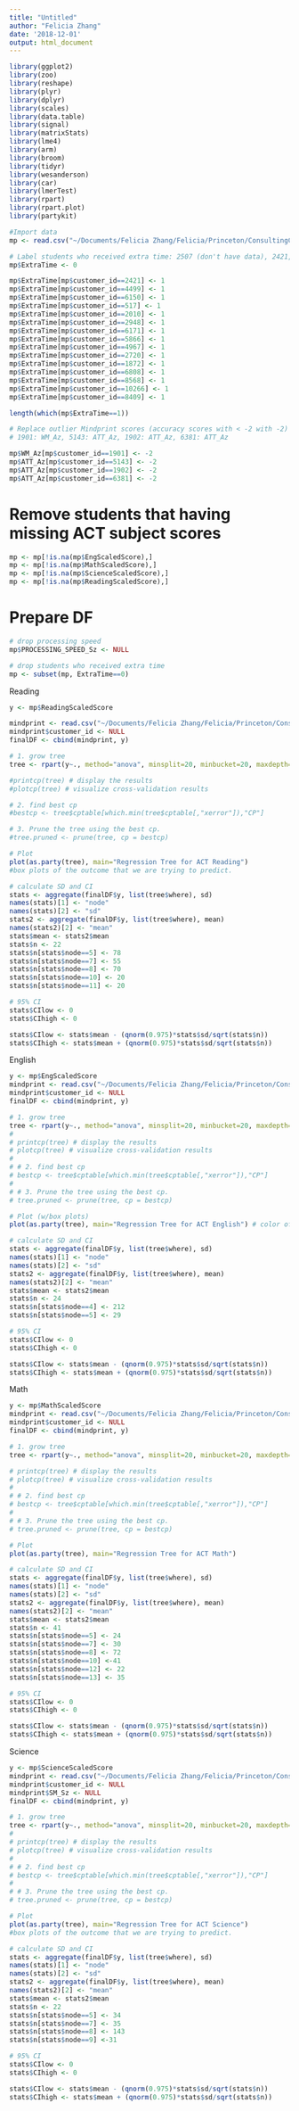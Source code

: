 ```yaml
---
title: "Untitled"
author: "Felicia Zhang"
date: '2018-12-01'
output: html_document
---
```


```r
library(ggplot2) 
library(zoo)
library(reshape)
library(plyr)
library(dplyr)
library(scales) 
library(data.table)
library(signal)
library(matrixStats)
library(lme4)
library(arm)
library(broom)
library(tidyr)
library(wesanderson)
library(car)
library(lmerTest)
library(rpart)
library(rpart.plot)
library(partykit)

#Import data
mp <- read.csv("~/Documents/Felicia Zhang/Felicia/Princeton/ConsultingClub/Mindprint/Mindprint_ScaledScores_YesCombo_112418.csv")
```


```r
# Label students who received extra time: 2507 (don't have data), 2421, 4499, 6150, 517, 2010, 2948, 6171, 5866, 4967, 2720, 1872, 6808
mp$ExtraTime <- 0

mp$ExtraTime[mp$customer_id==2421] <- 1
mp$ExtraTime[mp$customer_id==4499] <- 1
mp$ExtraTime[mp$customer_id==6150] <- 1
mp$ExtraTime[mp$customer_id==517] <- 1
mp$ExtraTime[mp$customer_id==2010] <- 1
mp$ExtraTime[mp$customer_id==2948] <- 1
mp$ExtraTime[mp$customer_id==6171] <- 1
mp$ExtraTime[mp$customer_id==5866] <- 1
mp$ExtraTime[mp$customer_id==4967] <- 1
mp$ExtraTime[mp$customer_id==2720] <- 1
mp$ExtraTime[mp$customer_id==1872] <- 1
mp$ExtraTime[mp$customer_id==6808] <- 1
mp$ExtraTime[mp$customer_id==8568] <- 1
mp$ExtraTime[mp$customer_id==10266] <- 1
mp$ExtraTime[mp$customer_id==8409] <- 1

length(which(mp$ExtraTime==1))
```

```r
# Replace outlier Mindprint scores (accuracy scores with < -2 with -2)
# 1901: WM_Az, 5143: ATT_Az, 1902: ATT_Az, 6381: ATT_Az

mp$WM_Az[mp$customer_id==1901] <- -2
mp$ATT_Az[mp$customer_id==5143] <- -2
mp$ATT_Az[mp$customer_id==1902] <- -2
mp$ATT_Az[mp$customer_id==6381] <- -2
```

# Remove students that having missing ACT subject scores
```r
mp <- mp[!is.na(mp$EngScaledScore),]
mp <- mp[!is.na(mp$MathScaledScore),]
mp <- mp[!is.na(mp$ScienceScaledScore),]
mp <- mp[!is.na(mp$ReadingScaledScore),]
```

# Prepare DF
```r
# drop processing speed
mp$PROCESSING_SPEED_Sz <- NULL

# drop students who received extra time
mp <- subset(mp, ExtraTime==0)
```

Reading
```r
y <- mp$ReadingScaledScore

mindprint <- read.csv("~/Documents/Felicia Zhang/Felicia/Princeton/ConsultingClub/Mindprint/Mindprintscores.csv")
mindprint$customer_id <- NULL
finalDF <- cbind(mindprint, y)

# 1. grow tree 
tree <- rpart(y~., method="anova", minsplit=20, minbucket=20, maxdepth=1, data=finalDF)

#printcp(tree) # display the results 
#plotcp(tree) # visualize cross-validation results 

# 2. find best cp
#bestcp <- tree$cptable[which.min(tree$cptable[,"xerror"]),"CP"]

# 3. Prune the tree using the best cp.
#tree.pruned <- prune(tree, cp = bestcp)

# Plot
plot(as.party(tree), main="Regression Tree for ACT Reading")
#box plots of the outcome that we are trying to predict.

# calculate SD and CI
stats <- aggregate(finalDF$y, list(tree$where), sd)
names(stats)[1] <- "node"
names(stats)[2] <- "sd"
stats2 <- aggregate(finalDF$y, list(tree$where), mean)
names(stats2)[2] <- "mean"
stats$mean <- stats2$mean
stats$n <- 22
stats$n[stats$node==5] <- 78
stats$n[stats$node==7] <- 55
stats$n[stats$node==8] <- 70
stats$n[stats$node==10] <- 20
stats$n[stats$node==11] <- 20

# 95% CI
stats$CIlow <- 0 
stats$CIhigh <- 0

stats$CIlow <- stats$mean - (qnorm(0.975)*stats$sd/sqrt(stats$n))
stats$CIhigh <- stats$mean + (qnorm(0.975)*stats$sd/sqrt(stats$n))
```

English
```r
y <- mp$EngScaledScore
mindprint <- read.csv("~/Documents/Felicia Zhang/Felicia/Princeton/ConsultingClub/Mindprint/Mindprintscores.csv")
mindprint$customer_id <- NULL
finalDF <- cbind(mindprint, y)

# 1. grow tree 
tree <- rpart(y~., method="anova", minsplit=20, minbucket=20, maxdepth=2, data=finalDF)
# 
# printcp(tree) # display the results 
# plotcp(tree) # visualize cross-validation results 
# 
# # 2. find best cp
# bestcp <- tree$cptable[which.min(tree$cptable[,"xerror"]),"CP"]
# 
# # 3. Prune the tree using the best cp.
# tree.pruned <- prune(tree, cp = bestcp)

# Plot (w/box plots)
plot(as.party(tree), main="Regression Tree for ACT English") # color of the boxes)

# calculate SD and CI
stats <- aggregate(finalDF$y, list(tree$where), sd)
names(stats)[1] <- "node"
names(stats)[2] <- "sd"
stats2 <- aggregate(finalDF$y, list(tree$where), mean)
names(stats2)[2] <- "mean"
stats$mean <- stats2$mean
stats$n <- 24
stats$n[stats$node==4] <- 212
stats$n[stats$node==5] <- 29

# 95% CI
stats$CIlow <- 0 
stats$CIhigh <- 0

stats$CIlow <- stats$mean - (qnorm(0.975)*stats$sd/sqrt(stats$n))
stats$CIhigh <- stats$mean + (qnorm(0.975)*stats$sd/sqrt(stats$n))
```

Math
```r
y <- mp$MathScaledScore
mindprint <- read.csv("~/Documents/Felicia Zhang/Felicia/Princeton/ConsultingClub/Mindprint/Mindprintscores.csv")
mindprint$customer_id <- NULL
finalDF <- cbind(mindprint, y)

# 1. grow tree 
tree <- rpart(y~., method="anova", minsplit=20, minbucket=20, maxdepth=3, data=finalDF)

# printcp(tree) # display the results 
# plotcp(tree) # visualize cross-validation results 
# 
# # 2. find best cp
# bestcp <- tree$cptable[which.min(tree$cptable[,"xerror"]),"CP"]
# 
# # 3. Prune the tree using the best cp.
# tree.pruned <- prune(tree, cp = bestcp)

# Plot
plot(as.party(tree), main="Regression Tree for ACT Math")

# calculate SD and CI
stats <- aggregate(finalDF$y, list(tree$where), sd)
names(stats)[1] <- "node"
names(stats)[2] <- "sd"
stats2 <- aggregate(finalDF$y, list(tree$where), mean)
names(stats2)[2] <- "mean"
stats$mean <- stats2$mean
stats$n <- 41
stats$n[stats$node==5] <- 24
stats$n[stats$node==7] <- 30
stats$n[stats$node==8] <- 72
stats$n[stats$node==10] <-41
stats$n[stats$node==12] <- 22
stats$n[stats$node==13] <- 35

# 95% CI
stats$CIlow <- 0 
stats$CIhigh <- 0

stats$CIlow <- stats$mean - (qnorm(0.975)*stats$sd/sqrt(stats$n))
stats$CIhigh <- stats$mean + (qnorm(0.975)*stats$sd/sqrt(stats$n))
```

Science
```r
y <- mp$ScienceScaledScore
mindprint <- read.csv("~/Documents/Felicia Zhang/Felicia/Princeton/ConsultingClub/Mindprint/Mindprintscores.csv")
mindprint$customer_id <- NULL
mindprint$SM_Sz <- NULL
finalDF <- cbind(mindprint, y)

# 1. grow tree 
tree <- rpart(y~., method="anova", minsplit=20, minbucket=20, maxdepth=3, data=finalDF)
# 
# printcp(tree) # display the results 
# plotcp(tree) # visualize cross-validation results 
# 
# # 2. find best cp
# bestcp <- tree$cptable[which.min(tree$cptable[,"xerror"]),"CP"]
# 
# # 3. Prune the tree using the best cp.
# tree.pruned <- prune(tree, cp = bestcp)

# Plot
plot(as.party(tree), main="Regression Tree for ACT Science")
#box plots of the outcome that we are trying to predict.

# calculate SD and CI
stats <- aggregate(finalDF$y, list(tree$where), sd)
names(stats)[1] <- "node"
names(stats)[2] <- "sd"
stats2 <- aggregate(finalDF$y, list(tree$where), mean)
names(stats2)[2] <- "mean"
stats$mean <- stats2$mean
stats$n <- 22
stats$n[stats$node==5] <- 34
stats$n[stats$node==7] <- 35
stats$n[stats$node==8] <- 143
stats$n[stats$node==9] <-31

# 95% CI
stats$CIlow <- 0 
stats$CIhigh <- 0

stats$CIlow <- stats$mean - (qnorm(0.975)*stats$sd/sqrt(stats$n))
stats$CIhigh <- stats$mean + (qnorm(0.975)*stats$sd/sqrt(stats$n))
```
